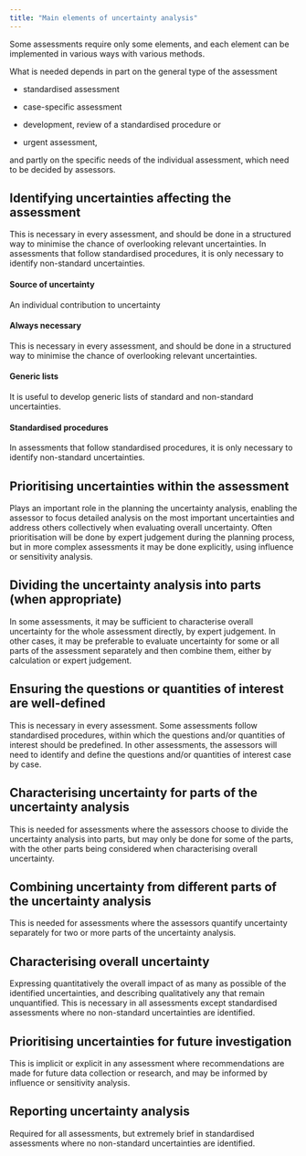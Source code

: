 ```yaml
---
title: "Main elements of uncertainty analysis"
---
```


<!-- Box 3 SO p38 -->
Some assessments require only some elements, and each element can be implemented in various ways with various methods. 

<!-- SO p37 -->
What is needed depends in part on the general type of the assessment

  - standardised assessment
  
  - case-specific assessment
  
  - development, review of a standardised procedure or 
  
  - urgent assessment, 
  
and partly on the specific needs of the individual assessment, which need to be decided by assessors.

<!-- Box 3 SO p38 -->

::: {.callout-tip collapse="true" appearance="minimal"}
# Identifying uncertainties affecting the assessment

This is necessary in every assessment, and should be done in a structured way to minimise the chance of overlooking relevant uncertainties. In assessments that follow standardised procedures, it is only necessary to identify non-standard uncertainties.


#### Source of uncertainty
An individual contribution to uncertainty

#### Always necessary
This is necessary in every assessment, and should be done in a structured way to minimise the chance of overlooking relevant uncertainties. 

#### Generic lists
It is useful to develop generic lists of standard and non-standard uncertainties.

#### Standardised procedures
In assessments that follow standardised procedures, it is only necessary to identify non-standard uncertainties.

:::

::: {.callout-tip collapse="true" appearance="minimal"}
# Prioritising uncertainties within the assessment 

Plays an important role in the planning the uncertainty analysis, enabling the assessor to focus detailed analysis on the most important uncertainties and address others collectively when evaluating overall uncertainty. Often prioritisation will be done by expert judgement during the planning process, but in more complex assessments it may be done explicitly, using influence or sensitivity analysis.

:::

::: {.callout-tip collapse="true" appearance="minimal"}
# Dividing the uncertainty analysis into parts (when appropriate) 

In some assessments, it may be sufficient to characterise overall uncertainty for the whole assessment directly, by expert judgement. In other cases, it may be preferable to evaluate uncertainty for some or all parts of the assessment separately and then combine them, either by calculation or expert judgement.

:::

::: {.callout-tip collapse="true" appearance="minimal"}
# Ensuring the questions or quantities of interest are well-defined 

This is necessary in every assessment. Some assessments follow standardised procedures, within which the questions and/or quantities of interest should be predefined. In other assessments, the assessors will need to identify and define the questions and/or quantities of interest case by case.

:::

::: {.callout-tip collapse="true" appearance="minimal"}
# Characterising uncertainty for parts of the uncertainty analysis 

This is needed for assessments where the assessors choose to divide the uncertainty analysis into parts, but may only be done for some of the parts, with the other parts being considered when characterising overall uncertainty.

:::

::: {.callout-tip collapse="true" appearance="minimal"}
# Combining uncertainty from different parts of the uncertainty analysis  

This is needed for assessments where the assessors quantify uncertainty separately for two or more parts of the uncertainty analysis.

:::

::: {.callout-tip collapse="true" appearance="minimal"}
# Characterising overall uncertainty 

Expressing quantitatively the overall impact of as many as possible of the identified uncertainties, and describing qualitatively any that remain unquantified. This is necessary in all assessments except standardised assessments where no non-standard uncertainties are identified.

:::

::: {.callout-tip collapse="true" appearance="minimal"}
# Prioritising uncertainties for future investigation 

This is implicit or explicit in any assessment where recommendations are made for future data collection or research, and may be informed by influence or sensitivity analysis.

:::

::: {.callout-tip collapse="true" appearance="minimal"}
# Reporting uncertainty analysis 

Required for all assessments, but extremely brief in standardised assessments where no non-standard uncertainties are identified.

:::

